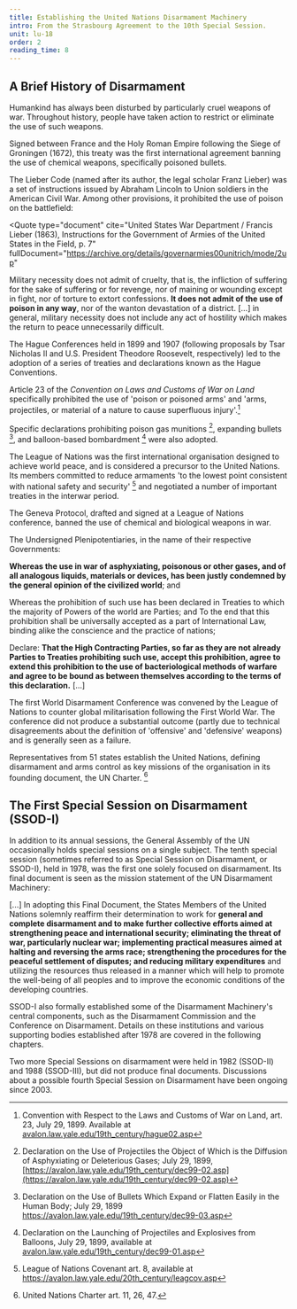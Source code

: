 ```yaml
---
title: Establishing the United Nations Disarmament Machinery
intro: From the Strasbourg Agreement to the 10th Special Session.
unit: lu-18
order: 2
reading_time: 8
---
```


## A Brief History of Disarmament

Humankind has always been disturbed by particularly cruel weapons of war. Throughout history, people have taken action to restrict or eliminate the use of such weapons.

<Timeline>
  <Event date="1675" title="Strasbourg Agreement">

Signed between France and the Holy Roman Empire following the Siege of Groningen (1672), this treaty was the first international agreement banning the use of chemical weapons, specifically poisoned bullets.

  </Event>
  <Event date="1863" title="Lieber Code">

The Lieber Code (named after its author, the legal scholar Franz Lieber) was a set of instructions issued by Abraham Lincoln to Union soldiers in the American Civil War. Among other provisions, it prohibited the use of poison on the battlefield:

<Quote
  type="document"
  cite="United States War Department / Francis Lieber (1863), Instructions for the Government of Armies of the United States in the Field, p. 7"
  fullDocument="https://archive.org/details/governarmies00unitrich/mode/2up"
>

Military necessity does not admit of cruelty, that is, the infliction of suffering for the sake of suffering or for revenge, nor of maining or
wounding except in fight, nor of torture to extort confessions. **It does not admit of the use of poison in any way**, nor of the wanton devastation
of a district. [...] in general, military necessity does not include any act of hostility which makes the return to peace unnecessarily difficult.

</Quote>

  </Event>
  <Event date="1899-1907" title="Hague Conferences">

The Hague Conferences held in 1899 and 1907 (following proposals by Tsar Nicholas II and U.S. President Theodore Roosevelt, respectively) led to the adoption of a series of treaties and declarations known as the Hague Conventions.

Article 23 of the _Convention on Laws and Customs of War on Land_ specifically prohibited the use of 'poison or poisoned arms' and 'arms, projectiles, or material of a nature to cause superfluous injury'.[^1]

Specific declarations prohibiting poison gas munitions [^2], expanding bullets [^3], and balloon-based bombardment [^4] were also adopted.

  </Event>
  <Event date="1920" title="League of Nations">

The League of Nations was the first international organisation designed to achieve world peace, and is considered a precursor to the United Nations. Its members committed to reduce armaments 'to the lowest point consistent with national safety and security' [^5] and negotiated a number of important treaties in the interwar period.

  </Event>
  <Event date="1925" title="Geneva Protocol">
    The Geneva Protocol, drafted and signed at a League of Nations conference, banned the use of chemical and biological weapons in war.

  <Quote type="document" cite="Protocol for the Prohibition of the Use in War of Asphyxiating, Poisonous or other Gases, and of Bacteriological Methods of Warfare. June 17, 1925." fullDocument="https://www.brad.ac.uk/acad/sbtwc/keytext/genprot.htm">

The Undersigned Plenipotentiaries, in the name of their respective Governments:

**Whereas the use in war of asphyxiating, poisonous or other gases, and of all analogous liquids, materials or devices, has been justly condemned by the general opinion of the civilized world**; and

Whereas the prohibition of such use has been declared in Treaties to which the majority of Powers of the world are Parties; and To the end that this prohibition shall be universally accepted as a part of International Law, binding alike the conscience and the practice of nations;

Declare: **That the High Contracting Parties, so far as they are not already Parties to Treaties prohibiting such use, accept this prohibition, agree to extend this prohibition to the use of bacteriological methods of warfare and agree to be bound as between themselves according to the terms of this declaration.** [...]

  </Quote>

</Event>
  
<Event date="1932-37" title="World Disarmament Conference">
  
The first World Disarmament Conference was convened by the League of Nations to counter global  militarisation following the First World War. The conference did not produce a substantial outcome (partly due to technical disagreements about the definition of 'offensive' and 'defensive' weapons) and is generally seen as a failure.

</Event>
  
<Event date="1945" title="United Nations established">
    
Representatives from 51 states establish the United Nations, defining disarmament and arms control as key missions of the organisation in its founding document, the UN Charter. [^6]

</Event>
</Timeline>

## The First Special Session on Disarmament (SSOD-I)

In addition to its annual sessions, the General Assembly of the UN occasionally holds special sessions on a single subject. The tenth special session (sometimes referred to as Special Session on Disarmament, or SSOD-I), held in 1978, was the first one solely focused on disarmament. Its final document is seen as the mission statement of the UN Disarmament Machinery:

<Quote type="document" fullDocument="https://digitallibrary.un.org/record/228944?ln=en" cite="Resolutions and decisions adopted by the General Assembly during its 10th special session, 23 May-30 June 1978.">

[...] In adopting this Final Document, the States Members of the United Nations solemnly reaffirm their determination to work for **general and complete disarmament and to make further collective efforts aimed at strengthening peace and international security; eliminating the threat of war, particularly nuclear war; implementing practical measures aimed at halting and reversing the arms race; strengthening the procedures for the peaceful settlement of disputes; and reducing military expenditures** and utilizing the resources thus released in a manner which will help to promote the well-being of all peoples and to improve the economic conditions of the developing countries.

</Quote>

SSOD-I also formally established some of the Disarmament Machinery's central components, such as the Disarmament Commission and the Conference on Disarmament. Details on these institutions and various supporting bodies established after 1978 are covered in the following chapters.

Two more Special Sessions on disarmament were held in 1982 (SSOD-II) and 1988 (SSOD-III), but did not produce final documents. Discussions about a possible fourth Special Session on Disarmament have been ongoing since 2003.

[^1]: Convention with Respect to the Laws and Customs of War on Land, art. 23, July 29, 1899. Available at [avalon.law.yale.edu/19th_century/hague02.asp](https://avalon.law.yale.edu/19th_century/hague02.asp)
[^2]: Declaration on the Use of Projectiles the Object of Which is the Diffusion of Asphyxiating or Deleterious Gases; July 29, 1899, [https://avalon.law.yale.edu/19th_century/dec99-02.asp](https://avalon.law.yale.edu/19th_century/dec99-02.asp)
[^3]: Declaration on the Use of Bullets Which Expand or Flatten Easily in the Human Body; July 29, 1899 https://avalon.law.yale.edu/19th_century/dec99-03.asp
[^4]: Declaration on the Launching of Projectiles and Explosives from Balloons, July 29, 1899, available at [avalon.law.yale.edu/19th_century/dec99-01.asp](https://avalon.law.yale.edu/19th_century/dec99-01.asp)
[^5]: League of Nations Covenant art. 8, available at https://avalon.law.yale.edu/20th_century/leagcov.asp
[^6]: United Nations Charter art. 11, 26, 47.
